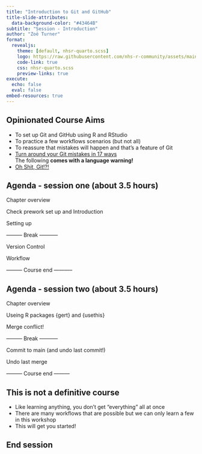 ```yaml
---
title: "Introduction to Git and GitHub"
title-slide-attributes: 
  data-background-color: "#43464B"
subtitle: "Session - Introduction"
author: "Zoë Turner"
format:
  revealjs:
    theme: [default, nhsr-quarto.scss]
    logo: https://raw.githubusercontent.com/nhs-r-community/assets/main/logo/nhsr-logo.svg
    code-link: true
    css: nhsr-quarto.scss
    preview-links: true
execute: 
  echo: false
  eval: false
embed-resources: true  
---
```


## Opinionated Course Aims

::: incremental
-   To set up Git and GitHub using R and RStudio
-   To practice a few workflows scenarios (but not all)
-   To reassure that mistakes will happen and that's a feature of Git
- [Turn around your Git mistakes in 17 ways](https://dev.to/smitterhane/turn-around-your-git-mistakes-in-17-ways-2mn1)  
The following **comes with a language warning!**
- [Oh Shit, Git!?!](https://ohshitgit.com/) 
:::

## Agenda - session one (about 3.5 hours)

Chapter overview

::: {.fragment .fade-in}
Check prework set up and Introduction
:::

::: {.fragment .fade-in}
Setting up
:::

::: {.fragment .fade-in}
--------- Break -----------  
:::

::: {.fragment .fade-in}
Version Control
:::

::: {.fragment .fade-in}

Workflow
:::

::: {.fragment .fade-in}
--------- Course end -----------
:::


## Agenda - session two (about 3.5 hours)

Chapter overview

::: {.fragment .fade-in}
Useing R packages {gert} and {usethis}
:::

::: {.fragment .fade-in}
Merge conflict!
:::

::: {.fragment .fade-in}
--------- Break -----------
:::

::: {.fragment .fade-in}
Commit to main (and undo last commit!)
:::

::: {.fragment .fade-in}
Undo last merge
:::

::: {.fragment .fade-in}
--------- Course end ---------
:::


## This is not a definitive course

::: incremental
- Like learning anything, you don't get "everything" all at once
- There are many workflows that are possible but we can only learn a few in this workshop
- This will get you started!
:::

## End session
